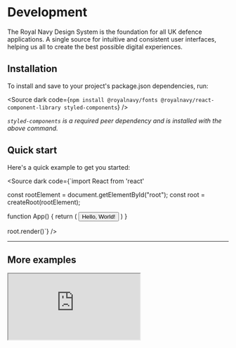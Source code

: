 
<Meta title="Development" />

# Development

The Royal Navy Design System is the foundation for all UK defence applications. A single source for intuitive and consistent user interfaces, helping us all to create the best possible digital experiences.

## Installation

To install and save to your project's package.json dependencies, run:

<Source dark code={`npm install @royalnavy/fonts @royalnavy/react-component-library styled-components`} />

_`styled-components` is a required peer dependency and is installed with the above command._



## Quick start

Here's a quick example to get you started:

<Source dark code={`import React from 'react'

const rootElement = document.getElementById("root");
const root = createRoot(rootElement);

function App() {
  return (
    <GlobalStyleProvider>
      <Button variant="primary">
        Hello, World!
      </Button>
    </GlobalStyleProvider>
  )
}

root.render(<App />)`} />

---

## More examples

<iframe src="https://codesandbox.io/embed/kpx2z9?view=Preview&module=%2Fsrc%2Findex.js"
        style={{width:"100%", height: "600px", border:"0", borderRadius: "4px", overflow:"hidden"}}
        title="laughing-kepler-kpx2z9"
        allow="accelerometer; ambient-light-sensor; camera; encrypted-media; geolocation; gyroscope; hid; microphone; midi; payment; usb; vr; xr-spatial-tracking"
        sandbox="allow-forms allow-modals allow-popups allow-presentation allow-same-origin allow-scripts"
></iframe>
